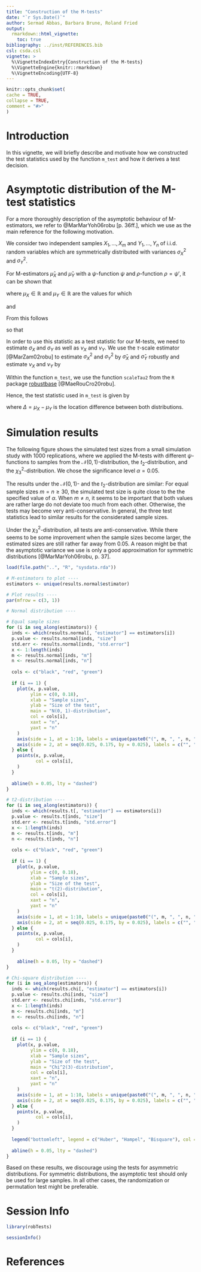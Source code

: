```yaml
---
title: "Construction of the M-tests"
date: "`r Sys.Date()`"
author: Sermad Abbas, Barbara Brune, Roland Fried 
output: 
  rmarkdown::html_vignette:
    toc: true
bibliography: ../inst/REFERENCES.bib
csl: csda.csl
vignette: >
  %\VignetteIndexEntry{Construction of the M-tests}
  %\VignetteEngine{knitr::rmarkdown}
  %\VignetteEncoding{UTF-8}
---
```

  
```r
knitr::opts_chunk$set(
cache = TRUE,
collapse = TRUE,
comment = "#>"
)
```

# Introduction 
In this vignette, we will briefly describe and motivate how we constructed the test statistics used by the function `m_test` and how it derives a test decision.

# Asymptotic distribution of the M-test statistics
For a more thoroughly description of the asymptotic behaviour of M-estimators, we refer to @MarMarYoh06robu[p. 36ff.], which we use as the main reference for the following motivation.

We consider two independent samples $X_1, \ldots, X_m$ and $Y_1, \ldots, Y_n$ of i.i.d. random variables which are symmetrically distributed with variances $\sigma^2_X$ and $\sigma^2_Y$.

For M-estimators $\hat{\mu}_X$ and $\hat{\mu}_Y$ with a $\psi$-function $\psi$ and $\rho$-function $\rho = \psi'$, it can be shown that
\begin{align*}
\sqrt{m} \cdot \left(\hat{\mu}_X - \mu_X\right) \overset{\text{asympt.}}{\sim} \mathcal{N}\left(0, \sigma_X^2 \cdot \nu_X\right) \quad
\text{and} \quad
\sqrt{n} \cdot \left(\hat{\mu}_Y - \mu_Y\right) \overset{\text{asympt.}}{\sim} \mathcal{N}\left(0, \sigma_Y^2 \cdot \nu_Y\right),
\end{align*}

where $\mu_X \in \mathbb{R}$ and $\mu_Y \in \mathbb{R}$ are the values for which
\begin{align*}
\text{E}\left(\psi\left(\frac{X - \mu_X}{\sigma_X}\right)\right) = 0 \quad \text{and} \quad \text{E}\left(\psi\left(\frac{Y - \mu_Y}{\sigma_Y}\right)\right) = 0,
\end{align*}

and

\begin{align*}
\nu_X = \frac{\text{E}\left(\psi\left(\frac{X - \mu_X}{\sigma_X}\right)^2\right)}{\left(\text{E}\left(\rho\left(\frac{X - \mu_X}{\sigma_X}\right)\right)\right)^2} \quad \text{and} \quad
\nu_Y = \frac{\text{E}\left(\psi\left(\frac{Y - \mu_Y}{\sigma_Y}\right)^2\right)}{\left(\text{E}\left(\rho\left(\frac{Y - \mu_Y}{\sigma_Y}\right)\right)\right)^2}.
\end{align*}

From this follows
\begin{align*}
\hat{\mu}_X \overset{\text{asympt.}}{\sim} \mathcal{N}\left(\mu_X, \frac{\sigma^2_X \cdot \nu_X}{m}\right) \quad \text{and} \quad
\hat{\mu}_y \overset{\text{asympt.}}{\sim} \mathcal{N}\left(\mu_Y, \frac{\sigma^2_Y \cdot \nu_Y}{n}\right)
\end{align*}

so that

\begin{align*}
\frac{\hat{\mu}_X - \hat{\mu}_Y - \left(\mu_X - \mu_Y\right)}{\sqrt{\frac{n \cdot \sigma^2_X \cdot \nu_X + m \cdot \sigma^2_Y \cdot \nu_Y}{m \cdot n}}} \overset{\text{asympt.}}{\sim} \mathcal{N}\left(0, 1\right).
\end{align*}

In order to use this statistic as a test statistic for our M-tests, we need to estimate $\sigma_X$ and $\sigma_Y$ as well as $\nu_X$ and $\nu_Y$.
We use the $\tau$-scale estimator [@MarZam02robu] to estimate $\sigma^2_X$ and $\sigma^2_Y$ by $\hat{\sigma}_X$ and $\hat{\sigma}_Y$ robustly and estimate $\nu_X$ and $\nu_Y$ by

\begin{align*}
\hat{\nu}_X = \frac{\frac{1}{m} \sum_{i = 1}^m \psi\left(\frac{X_i - \hat{\mu}_X}{\hat{\sigma}_X}\right)^2}{\left(\frac{1}{m} \sum_{i = 1}^m \rho\left(\frac{X_i - \hat{\mu}_X}{\hat{\sigma}_X}\right)\right)^2} \quad
\text{and} \quad
\hat{\nu}_Y = \frac{\frac{1}{m} \sum_{i = 1}^m \psi\left(\frac{Y_i - \hat{\mu}_Y}{\hat{\sigma}_Y}\right)^2}{\left(\frac{1}{m} \sum_{i = 1}^m \rho\left(\frac{Y_i - \hat{\mu}_Y}{\hat{\sigma}_Y}\right)\right)^2}.
\end{align*}

Within the function `m_test`, we use the function `scaleTau2` from the `R` package [robustbase](https://cran.r-project.org/package=robustbase) [@MaeRouCro20robu].

Hence, the test statistic used in `m_test` is given by

\begin{equation*}
\frac{\hat{\mu}_X - \hat{\mu}_Y - \Delta}{\sqrt{\frac{n \cdot \hat{\sigma}^2_X \cdot \hat{\nu}_X + m \cdot \hat{\sigma}^2_Y \cdot \hat{\nu}_Y}{m \cdot n}}} \overset{\text{asympt.}}{\sim} \mathcal{N}\left(0, 1\right),
\end{equation*}

where $\Delta = \mu_X - \mu_Y$ is the location difference between both distributions.

# Simulation results
The following figure shows the simulated test sizes from a small simulation study with 1000 replications, where we applied the M-tests with different $\psi$-functions to samples from the $\mathcal{N}(0, 1)$-distribution, the $t_2$-distribution, and the $\chi^2_3$-distribution. We chose the significance level $\alpha = 0.05$. 

The results under the $\mathcal{N}(0, 1)$- and the $t_2$-distribution are similar: 
For equal sample sizes $m = n \geq 30$, the simulated test size is quite close to the the specified value of $\alpha$. When $m \neq n$, it seems to be important that both values are rather large do not deviate too much from each other.
Otherwise, the tests may become very anti-conservative. 
In general, the three test statistics lead to similar results for the considerated sample sizes.

Under the $\chi^2_3$-distribution, all tests are anti-conservative. 
While there seems to be some improvement when the sample sizes become larger, the estimated sizes are still rather far away from 0.05. 
A reason might be that the asymptotic variance we use is only a good approximation for symmetric distributions [@MarMarYoh06robu, p. 37].

```r
load(file.path("..", "R", "sysdata.rda"))

# M-estimators to plot ----
estimators <- unique(results.normal$estimator)

# Plot results ----
par(mfrow = c(3, 1))

# Normal distribution ----

# Equal sample sizes
for (i in seq_along(estimators)) {
  inds <- which(results.normal[, "estimator"] == estimators[i])
  p.value <- results.normal[inds, "size"]
  std.err <- results.normal[inds, "std.error"]
  x <- 1:length(inds)
  m <- results.normal[inds, "m"]
  n <- results.normal[inds, "n"]
  
  cols <- c("black", "red", "green")
  
  if (i == 1) {
    plot(x, p.value,
         ylim = c(0, 0.18),
         xlab = "Sample sizes",
         ylab = "Size of the test",
         main = "N(0, 1)-distribution",
         col = cols[i],
         xaxt = "n",
         yaxt = "n"
    )
    axis(side = 1, at = 1:10, labels = unique(paste0("(", m, ", ", n, ")")))
    axis(side = 2, at = seq(0.025, 0.175, by = 0.025), labels = c("", "0.05", "", "0.1", "", "0.15", ""))
  } else {
    points(x, p.value,
           col = cols[i],
    )
  }
  
  abline(h = 0.05, lty = "dashed")
}

# t2-distribution ----
for (i in seq_along(estimators)) {
  inds <- which(results.t[, "estimator"] == estimators[i])
  p.value <- results.t[inds, "size"]
  std.err <- results.t[inds, "std.error"]
  x <- 1:length(inds)
  m <- results.t[inds, "m"]
  n <- results.t[inds, "n"]
  
  cols <- c("black", "red", "green")
  
  if (i == 1) {
    plot(x, p.value,
         ylim = c(0, 0.18),
         xlab = "Sample sizes",
         ylab = "Size of the test",
         main = "t(2)-distribution",
         col = cols[i],
         xaxt = "n",
         yaxt = "n"
    )
    axis(side = 1, at = 1:10, labels = unique(paste0("(", m, ", ", n, ")")))
    axis(side = 2, at = seq(0.025, 0.175, by = 0.025), labels = c("", "0.05", "", "0.1", "", "0.15", ""))
  } else {
    points(x, p.value,
           col = cols[i],
    )
  }
  
    abline(h = 0.05, lty = "dashed")
}

# Chi-square distribution ----
for (i in seq_along(estimators)) {
  inds <- which(results.chi[, "estimator"] == estimators[i])
  p.value <- results.chi[inds, "size"]
  std.err <- results.chi[inds, "std.error"]
  x <- 1:length(inds)
  m <- results.chi[inds, "m"]
  n <- results.chi[inds, "n"]
  
  cols <- c("black", "red", "green")
  
  if (i == 1) {
    plot(x, p.value,
         ylim = c(0, 0.18),
         xlab = "Sample sizes",
         ylab = "Size of the test",
         main = "Chi^2(3)-distribution",
         col = cols[i],
         xaxt = "n",
         yaxt = "n"
    )
    axis(side = 1, at = 1:10, labels = unique(paste0("(", m, ", ", n, ")")))
    axis(side = 2, at = seq(0.025, 0.175, by = 0.025), labels = c("", "0.05", "", "0.1", "", "0.15", ""))
  } else {
    points(x, p.value,
           col = cols[i],
    )
  }
  
  legend("bottomleft", legend = c("Huber", "Hampel", "Bisquare"), col = 1:3, pch = 1)
  
  abline(h = 0.05, lty = "dashed")
}
```

Based on these results, we discourage using the tests for asymmetric distributions.
For symmetric distributions, the asymptotic test should only be used for large samples. In all other cases, the randomization or permutation test might be preferable.

# Session Info
```r
library(robTests)

sessionInfo()
```


# References

